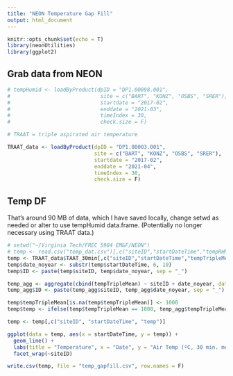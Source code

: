 ```yaml
---
title: "NEON Temperature Gap Fill"
output: html_document
---
```


```r
knitr::opts_chunk$set(echo = T)
library(neonUtilities)
library(ggplot2)
```

## Grab data from NEON

```r
# tempHumid <- loadByProduct(dpID = "DP1.00098.001",
#                             site = c("BART", "KONZ", "OSBS", "SRER"),
#                             startdate = "2017-02",
#                             enddate = "2021-03",
#                             timeIndex = 30,
#                             check.size = F)

# TRAAT = triple aspirated air temperature

TRAAT_data <- loadByProduct(dpID = "DP1.00003.001",
                            site = c("BART", "KONZ", "OSBS", "SRER"),
                            startdate = "2017-02",
                            enddate = "2021-04",
                            timeIndex = 30,
                            check.size = F)
```

## Temp DF

That's around 90 MB of data, which I have saved locally, change setwd as needed or alter to use tempHumid data.frame. (Potentially no longer necessary using TRAAT data.)

```r
# setwd("~/Virginia Tech/FREC 5984 EM&F/NEON")
# temp <- read.csv("temp_dat.csv")[,c("siteID","startDateTime","tempRHMean")]
temp <- TRAAT_data$TAAT_30min[,c("siteID","startDateTime","tempTripleMean")]
temp$date_noyear <- substr(temp$startDateTime, 6, 19)
temp$ID <- paste(temp$siteID, temp$date_noyear, sep = "_")

temp_agg <- aggregate(cbind(tempTripleMean) ~ siteID + date_noyear, data = temp, FUN = mean, na.rm = T)
temp_agg$ID <- paste(temp_agg$siteID, temp_agg$date_noyear, sep = "_")

temp$tempTripleMean[is.na(temp$tempTripleMean)] <- 1000
temp$temp <- ifelse(temp$tempTripleMean == 1000, temp_agg$tempTripleMean[match(temp$ID, temp_agg$ID)], temp$tempTripleMean)

temp <- temp[,c("siteID", "startDateTime", "temp")]

ggplot(data = temp, aes(x = startDateTime, y = temp)) +
  geom_line() +
  labs(title = "Temperature", x = "Date", y = "Air Temp (ºC, 30 min. mean)") +
  facet_wrap(~siteID)

write.csv(temp, file = "temp_gapfill.csv", row.names = F)
```
